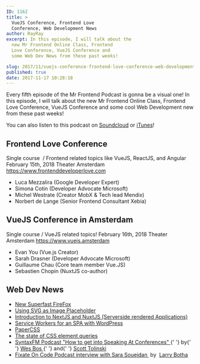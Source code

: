 ```yaml
---
ID: 1162
title: >
  VueJS Conference, Frontend Love
  Conference, Web Development News
author: RayRay
excerpt: In this episode, I will talk about the
  new Mr Frontend Online Class, Frontend
  Love Conference, VueJS Conference and
  some Web Dev News from these past weeks!

slug: 2017/11/vuejs-conference-frontend-love-conference-web-development-news/
published: true
date: 2017-11-17 10:28:18
---
```


Every fifth episode of the Mr Frontend Podcast is gonna be a visual one! In this episode, I will talk about the new Mr Frontend Online Class, Frontend Love Conference, VueJS Conference and some cool Web Development new from these past weeks!

<Youtube url="https://youtu.be/YyGbKnNuQAQ" />

You can also listen to this podcast on <a href="https://soundcloud.com/mr-frontend-community/mr-frontend-podcast-5-vuejs-conference-frontend-love-conference-web-development-news" target="_blank" rel="noopener">Soundcloud</a> or <a href="https://itunes.apple.com/us/podcast/mr-frontend-community/id1271838550?mt=2" target="_blank" rel="noopener">iTunes</a>!

<h2>
  <b>Frontend Love Conference</b>
</h2>
Single course  / Frontend related topics like VueJS, ReactJS, and Angular February
15th, 2018 Theater Amsterdam
<a href="https://www.frontenddeveloperlove.com">
  https://www.frontenddeveloperlove.com
</a>
<ul>
  <li>Luca Mezzalira (Google Developer Expert)</li>
  <li>Simona Cotin (Developer Advocate Microsoft)</li>
  <li>Michel Westrate (Creator MobX &amp; Tech lead Mendix)</li>
  <li>Norbert de Lange (Senior Frontend Consultant Xebia)</li>
</ul>
<h2>
  <b>VueJS Conference in Amsterdam</b>
</h2>
Single course / VueJS related topics! February 16th, 2018 Theater Amsterdam
<a href="https://www.vuejs.amsterdam">https://www.vuejs.amsterdam</a>
<ul>
  <li>Evan You (Vue.js Creator)</li>
  <li>Sarah Drasner (Developer Advocate Microsoft)</li>
  <li>Guillaume Chau (Core team member Vue.JS)</li>
  <li>Sebastien Chopin (NuxtJS co-author)</li>
</ul>
<h2>
  <b>Web Dev News</b>
</h2>
<ul>
  <li>
    <a href="https://firefox.com" target="_blank" rel="noopener">
      New Superfast FireFox
    </a>
  </li>
  <li>
    <a
      href="https://jmperezperez.com/svg-placeholders/"
      target="_blank"
      rel="noopener"
    >
      Using SVG as Image Placeholder
    </a>
  </li>
  <li>
    <a
      href="https://blog.mrfrontend.org/2017/11/introduction-ssr-nextjs-nodejs-reactjs-nuxtjs-vuejs/"
      target="_blank"
      rel="noopener"
    >
      Introduction to NextJS and NuxtJS (Serverside rendered Applications)
    </a>
  </li>
  <li>
    <a
      href="https://www.smashingmagazine.com/2017/10/service-worker-single-page-application-wordpress-sites/"
      target="_blank"
      rel="noopener"
    >
      Service Workers for an SPA with WordPress
    </a>
  </li>
  <li>
    <a
      href="https://github.com/rhyneav/papercss"
      target="_blank"
      rel="noopener"
    >
      PaperCSS
    </a>
  </li>
  <li>
    <a
      href="https://webdesign.tutsplus.com/articles/the-current-state-of-element-queries--cms-29690/"
      target="_blank"
      rel="noopener"
    >
      The state of CSS element queries
    </a>
  </li>
  <li>
    <a href="https://syntax.fm" target="_blank" rel="noopener">
      SyntaxFM Podcast "How to get into Speaking At Conferences"
    </a>{' '}
    by{' '}
    <a href="https://twitter.com/wesbos" target="_blank" rel="noopener">
      Wes Bos
    </a>{' '}
    and{' '}
    <a href="https://twitter.com/stolinski" target="_blank" rel="noopener">
      Scott Tolinski
    </a>
  </li>
  <li>
    <a
      href="http://fixate.it/podcast/sticking-to-the-essentials-sara-soueidan/"
      target="_blank"
      rel="noopener"
    >
      Fixate On Code Podcast interview with Sara Soueidan
    </a>
     by 
    <a
      title="Posts by Larry Botha"
      href="https://twitter.com/larrybotha"
      target="_blank"
      rel="author noopener"
    >
      Larry Botha
    </a>
  </li>
</ul>
